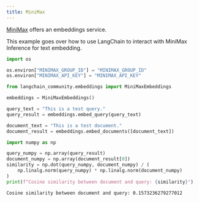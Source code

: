 ```yaml
---
title: MiniMax
---
```


[MiniMax](https://api.minimax.chat/document/guides/embeddings?id=6464722084cdc277dfaa966a) offers an embeddings service.

This example goes over how to use LangChain to interact with MiniMax Inference for text embedding.


```python
import os

os.environ["MINIMAX_GROUP_ID"] = "MINIMAX_GROUP_ID"
os.environ["MINIMAX_API_KEY"] = "MINIMAX_API_KEY"
```


```python
from langchain_community.embeddings import MiniMaxEmbeddings
```


```python
embeddings = MiniMaxEmbeddings()
```


```python
query_text = "This is a test query."
query_result = embeddings.embed_query(query_text)
```


```python
document_text = "This is a test document."
document_result = embeddings.embed_documents([document_text])
```


```python
import numpy as np

query_numpy = np.array(query_result)
document_numpy = np.array(document_result[0])
similarity = np.dot(query_numpy, document_numpy) / (
    np.linalg.norm(query_numpy) * np.linalg.norm(document_numpy)
)
print(f"Cosine similarity between document and query: {similarity}")
```
```output
Cosine similarity between document and query: 0.1573236279277012
```

```python

```
